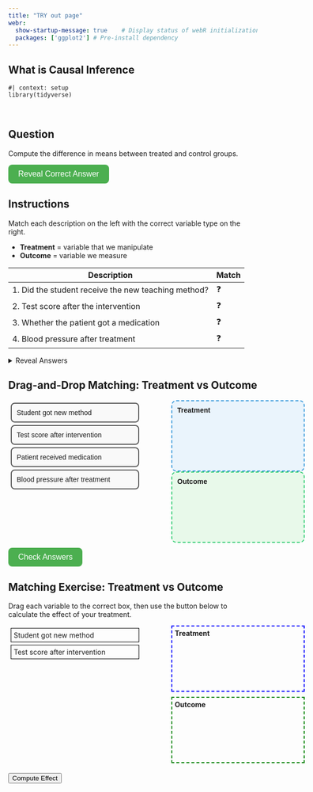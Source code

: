 ```yaml
---
title: "TRY out page"
webr:  
  show-startup-message: true    # Display status of webR initialization
  packages: ['ggplot2'] # Pre-install dependency
---
```


## What is Causal Inference


```webr-r
#| context: setup
library(tidyverse)
```

<br>

## Question

Compute the difference in means between treated and control groups.

<!-- Stylish Reveal Button -->
<style>
.reveal-btn {
  background-color: #4CAF50; /* green */
  color: white;
  padding: 10px 20px;
  border: none;
  border-radius: 8px;
  cursor: pointer;
  font-size: 16px;
  transition: background-color 0.3s, transform 0.2s;
}

.reveal-btn:hover {
  background-color: #45a049;  /* darker green on hover */
  transform: scale(1.05);     /* slight grow effect */
}

.reveal-btn:active {
  transform: scale(0.98);     /* shrink a little when clicked */
}
</style>

<button class="reveal-btn" onclick="document.getElementById('answer1').style.display='block'">
Reveal Correct Answer
</button>

<div id="answer1" style="display:none; margin-top:10px; padding:10px; border-left:4px solid #4CAF50; background:#f0fff0; border-radius:5px;">
💡 <strong>Answer:</strong> The difference in means is approximately <strong>2.1</strong> — same as the regression coefficient on <code>z</code>.
</div>







## Instructions

Match each description on the left with the correct variable type on the right.  

- **Treatment** = variable that we manipulate  
- **Outcome** = variable we measure

| Description | Match |
|-------------|-------|
| 1. Did the student receive the new teaching method? | ❓ |
| 2. Test score after the intervention | ❓ |
| 3. Whether the patient got a medication | ❓ |
| 4. Blood pressure after treatment | ❓ |

<details>
<summary>Reveal Answers</summary>

| Description | Answer |
|-------------|-------|
| 1. Did the student receive the new teaching method? | Treatment |
| 2. Test score after the intervention | Outcome |
| 3. Whether the patient got a medication | Treatment |
| 4. Blood pressure after treatment | Outcome |

</details>

## Drag-and-Drop Matching: Treatment vs Outcome



<div class="drag-exercise" {=html} style="font-family:sans-serif;">
  <style>
    /* Draggable items */
    .drag-item {
      padding: 10px;
      margin: 5px;
      border: 2px solid #555;
      border-radius: 8px;
      background-color: #f9f9f9;
      cursor: grab;
      transition: background-color 0.2s, transform 0.1s;
    }
    .drag-item:active {
      transform: scale(0.98);
      background-color: #e0e0e0;
    }

    /* Droppable boxes */
    .drop-box {
      min-height: 120px;
      border: 2px dashed #555;
      border-radius: 10px;
      padding: 10px;
      overflow:auto;
      display:flex;
      flex-direction: column;
      gap:5px;
      background-color: #f0f8ff;
      transition: background-color 0.2s;
    }
    .drop-box.treatment { border-color: #3498db; background-color:#eaf4fc;}
    .drop-box.outcome   { border-color: #2ecc71; background-color:#e8f9ea;}
    .drop-box.highlight { background-color: #fffae6; }

    /* Layout */
    #drag-container { display:flex; justify-content:space-between; width:600px; }
    #left { width:45%; }
    #right { width:45%; }

    /* Button */
    .check-btn {
      background-color: #4CAF50;
      color: white;
      padding: 10px 20px;
      border: none;
      border-radius: 8px;
      cursor: pointer;
      font-size: 16px;
      transition: background-color 0.3s, transform 0.2s;
      margin-top:10px;
    }
    .check-btn:hover { background-color: #45a049; transform: scale(1.05);}
    .check-btn:active { transform: scale(0.98);}
  </style>

  <div id="drag-container">
    <!-- Left column: draggable items -->
    <div id="left">
      <div draggable="true" id="item1" class="drag-item">Student got new method</div>
      <div draggable="true" id="item2" class="drag-item">Test score after intervention</div>
      <div draggable="true" id="item3" class="drag-item">Patient received medication</div>
      <div draggable="true" id="item4" class="drag-item">Blood pressure after treatment</div>
    </div>

    <!-- Right column: droppable boxes -->
    <div id="right">
      <div id="treatment" class="drop-box treatment" ondrop="drop(event)" ondragover="allowDrop(event)">
        <strong>Treatment</strong>
      </div>
      <div id="outcome" class="drop-box outcome" ondrop="drop(event)" ondragover="allowDrop(event)">
        <strong>Outcome</strong>
      </div>
    </div>
  </div>

  <button class="check-btn" onclick="checkAnswer()">Check Answers</button>
  <div id="result" style="margin-top:10px; font-weight:bold;"></div>

  <script>
    // Allow drop only on drop-box
    function allowDrop(ev) { 
      ev.preventDefault(); 
      if (!ev.target.classList.contains('drop-box')) return false;
    }

    // Drag start
    function drag(ev) { ev.dataTransfer.setData("text", ev.target.id); }

    // Drop: always append to nearest drop-box
    function drop(ev) { 
      ev.preventDefault(); 
      const draggedId = ev.dataTransfer.getData("text");
      const draggedEl = document.getElementById(draggedId);

      let dropTarget = ev.target;
      while(dropTarget && !dropTarget.classList.contains('drop-box')) {
        dropTarget = dropTarget.parentElement;
      }

      if(dropTarget) {
        dropTarget.appendChild(draggedEl);
      }
    }

    // Attach dragstart events
    document.querySelectorAll('#left .drag-item').forEach(div => div.addEventListener('dragstart', drag));

    // Check answers
    function checkAnswer() {
      const correct = { "item1":"treatment", "item2":"outcome", "item3":"treatment", "item4":"outcome" };
      let score = 0;
      for (let item in correct) {
        const parentId = document.getElementById(item).parentElement.id;
        if(parentId === correct[item]) { score += 1; }
      }
      document.getElementById('result').innerText = "You got " + score + " out of 4 correct!";
    }
  </script>
</div>


## Matching Exercise: Treatment vs Outcome

Drag each variable to the correct box, then use the button below to calculate the effect of your treatment.

<div {=html} style="display:flex; justify-content:space-between; width:600px; margin-bottom:20px;">
  <div id="left" style="width:45%;">
    <div draggable="true" id="var1" style="padding:5px; margin:5px; border:1px solid black;">Student got new method</div>
    <div draggable="true" id="var2" style="padding:5px; margin:5px; border:1px solid black;">Test score after intervention</div>
  </div>
  <div id="right" style="width:45%;">
    <div id="treatment" ondrop="drop(event)" ondragover="allowDrop(event)" style="height:120px; border:2px dashed blue; margin-bottom:10px; padding:5px;">
      <strong>Treatment</strong>
    </div>
    <div id="outcome" ondrop="drop(event)" ondragover="allowDrop(event)" style="height:120px; border:2px dashed green; padding:5px;">
      <strong>Outcome</strong>
    </div>
  </div>
</div>

<button onclick="computeEffect()">Compute Effect</button>
<div id="effectResult" style="margin-top:10px;"></div>

<script>
function allowDrop(ev) { ev.preventDefault(); }
function drag(ev) { ev.dataTransfer.setData("text", ev.target.id); }
function drop(ev) { ev.preventDefault(); ev.target.appendChild(document.getElementById(ev.dataTransfer.getData("text"))); }

// attach drag events
document.querySelectorAll('#left div').forEach(div => div.addEventListener('dragstart', drag));

function computeEffect() {
  // find which div is in treatment/outcome boxes
  let treatment = document.getElementById("treatment").children[1]?.innerText || "";
  let outcome   = document.getElementById("outcome").children[1]?.innerText || "";
  
  if(treatment === "" || outcome === "") {
    document.getElementById("effectResult").innerText = "Please drag one variable into each box!";
    return;
  }

  // Call webR to compute difference in means
  const rCode = `
df <- data.frame(
  student = 1:20,
  treatment = rbinom(20,1,0.5),
  score = 5 + 2*treatment + rnorm(20)
)
mean(df$score[df$treatment==1]) - mean(df$score[df$treatment==0])
  `;
  webr.evalR(rCode).then(res => {
    document.getElementById("effectResult").innerText = "Estimated effect (difference in means): " + res;
  });
}
</script>




